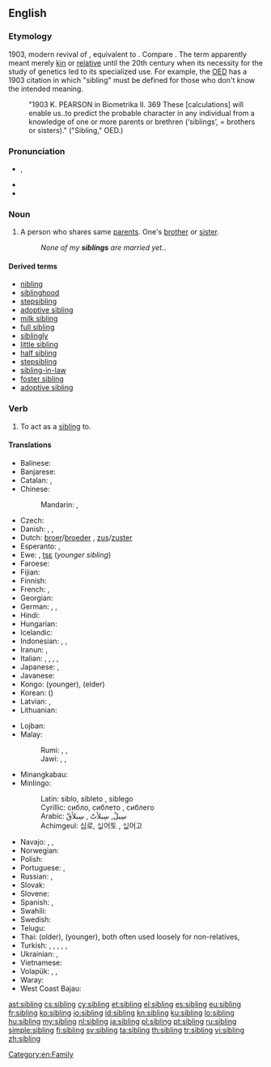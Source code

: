 ==English==

===Etymology===
1903, modern revival of {{etyl|ang|en}} {{m|ang|sibling||relative, a relation, kinsman}}, equivalent to {{suffix|sib|ling|lang=en}}. Compare {{etyl|enm|en}} {{term|sib|sib, sibbe|relative, kinsman|lang=enm}}. The term apparently meant merely [[kin]] or [[relative]] until the 20th century when its necessity for the study of genetics led to its specialized use. For example, the [[w:Oxford English Dictionary|OED]] has a 1903 citation in which "sibling" must be defined for those who don't know the intended meaning.
: "1903 K. PEARSON in Biometrika II. 369 These [calculations] will enable us..to predict the probable character in any individual from a knowledge of one or more parents or brethren (‘siblings’, = brothers or sisters)." ("Sibling," OED.)

===Pronunciation===
* {{enPR|sĭbʹ-lĭng}}, {{IPA|/ˈsɪblɪŋ/|lang=en}}
* {{rhymes|ɪblɪŋ|ɪŋ|lang=en}}
* {{hyphenation|sib|ling|lang=en}}

===Noun===
{{wikipedia}}
{{en-noun}}

# A person who shares same [[parent]]s. One's [[brother]] or [[sister]].
#: ''None of my '''siblings''' are married yet.''.

====Derived terms====
* [[nibling]]
* [[siblinghood]]
*[[stepsibling]]
*[[adoptive sibling]]
*[[milk sibling]]
*[[full sibling]]
*[[siblingly]]
*[[little sibling]]
*[[half sibling]]
*[[stepsibling]]
*[[sibling-in-law]]
*[[foster sibling]]
*[[adoptive sibling]]

===Verb===
{{en-verb}}

# {{context|transitive|often|figuratively|lang=en}} To act as a [[sibling]] to.

====Translations====
{{trans-top|person who shares same parents}}
* Balinese: {{t|ban|adi}} {{qualifier|younger}}
* Banjarese: {{t|bjn|dangsanak}}
* Catalan: {{t+|ca|germà|m}}, {{t+|ca|germana|f}}
* Chinese:
*: Mandarin: {{t+|cmn|兄弟|tr=xiōngdì|sc=Hani}}, {{t+|cmn|姐妹|tr=jiěmèi|sc=Hani}} {{qualifier|sister(s)}}
* Czech: {{t+|cs|sourozenec|m}}
* Danish: {{t+|da|bror|c}}, {{t+|da|søster|c}}, {{t+|da|søskende|c-p}}
* Dutch: [[broer]]/[[broeder]] {{g|m}}, [[zus]]/[[zuster]] {{g|f}}
* Esperanto: {{t|eo|gefrato}}, {{t+|eo|gefratoj|p}}
* Ewe: {{t|ee|nɔvi}}, [[tsɛ]] (''younger sibling'')
* Faroese: {{t+|fo|systkin|n-p}}
* Fijian: {{t|fj|taci}} {{qualifier|younger}}
* Finnish: {{t+|fi|sisarus}}
* French: {{t|fr|frère et sœur|m|p}}, {{t+|fr|fratrie|f}}
* Georgian: {{t|ka|დედმამიშვილი|sc=Geor}}
* German: {{t+|de|Bruder}}, {{t+|de|Schwester}}, {{t+|de|Geschwister|p}}
* Hindi: {{t|hi|सहोदर|m|tr=sahodar}}
* Hungarian: {{t+|hu|testvér}}
* Icelandic: {{t+|is|systkin|n-p}}
* Indonesian: {{t+|id|kakak}} {{qualifier|older}}, {{t+|id|adik}} {{qualifier|younger}}, {{t+|id|saudara}} {{qualifier|regardless of age}}
* Iranun: {{t|ill|ari}} {{qualifier|younger}}, {{t|ill|dadi'}} {{qualifier|younger}}
* Italian: {{t+|it|fratello|m}}, {{t+|it|sorella|f}}, {{t|it|parente}}, {{t+|it|congiunto|m}}, {{t+|it|consanguineo}}
* Japanese: {{t+|ja|兄弟|tr=[[きょうだい]], kyōdai|sc=Jpan}}{{t+|ja|兄弟姉妹|tr=きょうだいしまい, kyōdai shimai}}, {{t+|ja|同胞|tr=どうほう, dōhō}}
* Javanese: {{t|jv|ari}} {{qualifier|younger}}
* Kongo: {{t|kg|lêki}} (younger), {{t|kg|yaya}} (elder)
* Korean: {{t+|ko|형제|sc=Kore}} ({{t+|ko|兄弟|sc=Kore}})
* Latvian: {{t+|lv|brālis|m}}, {{t|lv|māsa|f}}
* Lithuanian: {{t|lt|brolija|f}}
{{trans-mid}}
* Lojban: {{t|jbo|tunba}}
* Malay:
*: Rumi: {{t+|ms|abang}} {{qualifier|older, male}}, {{t+|ms|kakak}} {{qualifier|older}}, {{t+|ms|adik}} {{qualifier|younger}}
*: Jawi: {{t|ms|ابڠ|sc=Arab}} {{qualifier|older, male}}, {{t|ms|کاکق|sc=Arab}} {{qualifier|older}}, {{t|ms|اديق|sc=Arab}} {{qualifier|younger}}
* Minangkabau: {{t|min|dunsanak}}
* Minlingo:
*: Latin: siblo, sibleto {{qualifier|younger}}, siblego {{qualifier|older}}
*: Cyrillic: сибло, сиблето {{qualifier|younger}}, сиблего {{qualifier|older}}
*: Arabic: سِبلْ, سِبلأتْ {{qualifier|younger}}, سِبلأقْ {{qualifier|older}}
*: Achimgeul: 십로, 시ᇣ어토 {{qualifier|younger}}, 시ᇣ어고 {{qualifier|older}}
* Navajo: {{t|nv|bił hajííjééʼ|p}} {{qualifier|blood siblings sharing the mother}}, {{t|nv|hakʼis}} {{qualifier|same sex as you}}, {{t|nv|halah}} {{qualifier|opposite sex from you}}
* Norwegian: {{t+|no|søsken|n}}
* Polish: {{t+|pl|rodzeństwo|n}}
* Portuguese: {{t+|pt|irmão}}, {{t+|pt|irmã}}
* Russian: {{t+|ru|брат|m}} {{qualifier|brother}}, {{t+|ru|сестра́|f}} {{qualifier|sister}}
* Slovak: {{t|sk|súrodenec|m}}
* Slovene: {{t|sl|sorojenec|m}}
* Spanish: {{t+|es|hermano|m}}, {{t+|es|hermana|f}}
* Swahili: {{t+|sw|ndugu|c9|c0}}
* Swedish: {{t+|sv|syskon|n}}
* Telugu: {{t+|te|తోబుట్టువు}}
* Thai: {{t+|th|พี่|tr=pee}} (older), {{t+|th|น้อง|tr=norng}} (younger), both often used loosely for non-relatives, {{t+|th|พี่น้อง|tr=pêe nóng|sc=Thai}}
* Turkish: {{t+|tr|kardeş}}, {{t+|tr|birader|m}}, {{t+|tr|bacı|f}}, {{t+|tr|ağabey|m}} {{qualifier|elder}}, {{t+|tr|abla|f}} {{qualifier|elder}}, {{t+|tr|abi|m}} {{qualifier|colloquial form for ağabey}}
* Ukrainian: {{t|uk|суро́дженець|m|tr=suródženeć|sc=Cyrl}}, {{t|uk|родже́нство|n|tr=rodžénstvo|sc=Cyrl}}
* Vietnamese: {{t|vi|anh chị em}}
* Volapük: {{qualifier|♂♀}} {{t+|vo|gem}}, {{qualifier|♂}} {{t+|vo|higem}}, {{qualifier|♀}} {{t+|vo|jigem}}
* Waray: {{t+|war|bug-to}}
* West Coast Bajau: {{t|bdr|adi'}} {{qualifier|younger}}
{{trans-bottom}}

[[Category:en:Family]]

[[ast:sibling]]
[[cs:sibling]]
[[cy:sibling]]
[[et:sibling]]
[[el:sibling]]
[[es:sibling]]
[[eu:sibling]]
[[fr:sibling]]
[[ko:sibling]]
[[io:sibling]]
[[id:sibling]]
[[kn:sibling]]
[[ku:sibling]]
[[lo:sibling]]
[[hu:sibling]]
[[my:sibling]]
[[nl:sibling]]
[[ja:sibling]]
[[pl:sibling]]
[[pt:sibling]]
[[ru:sibling]]
[[simple:sibling]]
[[fi:sibling]]
[[sv:sibling]]
[[ta:sibling]]
[[th:sibling]]
[[tr:sibling]]
[[vi:sibling]]
[[zh:sibling]]